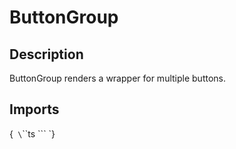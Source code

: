 
<Meta title="Components/ButtonGroup" of={ButtonGroupStories} />

# ButtonGroup

## Description

ButtonGroup renders a wrapper for multiple buttons.

## Imports

<Markdown>{`
\`\`\`ts
\`\`\`
`}</Markdown>

<Primary />

<ArgTypes of={ButtonGroup}/>

